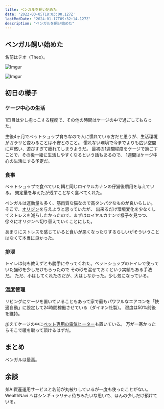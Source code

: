 ```yaml
---
title: ベンガルを飼い始めた
date: '2022-03-05T18:03:00.127Z'
lastModDate: "2024-01-17T09:32:14.127Z"
description: "ベンガルを飼い始めた"
---
```


## ベンガル飼い始めた

名前はテオ（Theo）。

![Imgur](https://i.imgur.com/7iQslGAl.png)

![Imgur](https://i.imgur.com/YC0BnRzl.png)

## 初日の様子

### ケージ中心の生活

1日目は少し抱っこする程度で、その他の時間はケージの中で過ごしてもらった。

生後4ヶ月でペットショップ育ちなので人に慣れている方だと思うが、生活環境がガラリと変わることは不安とのこと。
慣れない環境で今までよりも広い空間に戸惑い、遊びすぎて疲れてしまうようだ。
最初の1週間程度をケージで過ごすことで、その後一緒に生活しやすくなるという話もあるので、
1週間はケージ中心の生活にする予定だ。

### 食事

ペットショップで食べていた餌と同じロイヤルカナンの仔猫後期用を与えている。
規定量を与えたが残すことなく食べてくれた。

ベンガルは運動量も多く、筋肉質な猫なので高タンパクなものが良いらしい。
そこで、[オリジン](https://amzn.to/35x0iKB)を与えようと思っていたが、
出来るだけ環境変化を少なくしてストレスを減らしたかったので、まずはロイヤルカナンで様子を見つつ、
徐々にオリジンへ切り替えていくことにした。

あまりにストレスを感じていると食いが悪くなったりするらしいがそういうことはなくて本当に良かった。

### 排泄

トイレは何も教えずとも勝手にやってくれた。ペットショップのトイレで使っていた猫砂を少しだけもらったので
その砂を混ぜておくという実績もある手法だ。
ただ、小はしてくれたのだが、大はしなかった。少し気になっている。

### 温度管理

リビングにケージを置いていることもあって家で最もパワフルなエアコンを「快適自動」に設定して24時間稼働させている（ダイキン社製）。
湿度は50%前後を維持。

加えてケージの中に[ペット専用の電気ヒーター](https://amzn.to/3CjMP4J)も置いている。
万が一寒かったらそこで暖を取って頂けるはずだ。

## まとめ

ベンガルは最高。

## 余談

某AI資産運用サービスと名前が丸被りしているが一度も使ったことがない。
WealthNavi へはシンギュラリティ待ちみたいな思いで、ほんの少しだけ預けている。